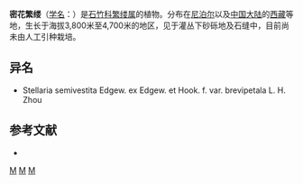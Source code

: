 {{Speciesbox
| taxon = Stellaria(植物) congestiflora
| binomial_authority = Hara
}}

'''密花繁缕'''（[[学名|学名]]：{{lang|la|''Stellaria congestiflora''}}）是[[石竹科|石竹科]][[繁缕属|繁缕属]]的植物。分布在[[尼泊尔|尼泊尔]]以及[[中国大陆|中国大陆]]的[[西藏|西藏]]等地，生长于海拔3,800米至4,700米的地区，见于灌丛下砂砾地及石缝中，目前尚未由人工引种栽培。

== 异名 ==
* Stellaria semivestita Edgew. ex Edgew. et Hook. f. var. brevipetala L. H. Zhou

== 参考文献 ==
<div class="references-small">
* {{cite web| url =http://www.bioinfo.cn/db05/KmzwSpecies.php?action=view&id=2801| title =密花繁缕| work =《中国高等植物数据库全库》| publisher =中国科学院微生物研究所| author =昆明植物研究所| accessdate =2009-02-23| deadurl =yes| archiveurl =https://web.archive.org/web/20160305023122/http://www.bioinfo.cn/db05/KmzwSpecies.php?action=view&id=2801| archivedate =2016-03-05}}
</div>
{{Taxonbar|from=Q10953543}}

[[Category:繁缕属|M]]
[[Category:尼泊尔植物|M]]
[[Category:西藏植物|M]]